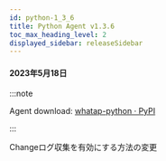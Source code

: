 ```yaml
---
id: python-1_3_6
title: Python Agent v1.3.6
toc_max_heading_level: 2
displayed_sidebar: releaseSidebar
---
```



#### 2023年5月18日

:::note

Agent download: [whatap-python · PyPI](https://pypi.org/project/whatap-python/1.3.6/)

:::

<p><Status>Change</Status>ログ収集を有効にする方法の変更</p>
